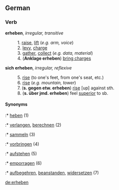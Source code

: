 ==German==
===Verb===
'''erheben''', ''irregular, transitive''
: 1. [[raise]], [[lift]] (''e.g. arm, voice'')
: 2. [[levy]], [[charge]]
: 3. [[gather]], [[collect]] (''e.g. data, material'')
: 4. ('''Anklage erheben''') [[bring charges]]

'''sich erheben''', ''irregular, reflexive''
: 5. [[rise]] (to one's feet, from one's seat, etc.)
: 6. [[rise]] (''e.g. mountain, tower'')
: 7. ('''s. gegen etw. erheben''') [[rise]] [up] against sth.
: 8. ('''s. über jmd. erheben''') feel [[superior]] to sb.

====Synonyms====
:* [[heben]] (1)
:* [[verlangen]], [[berechnen]] (2)
:* [[sammeln]] (3)
:* [[vorbringen]] (4)
:* [[aufstehen]] (5)
:* [[emporragen]] (6)
:* [[aufbegehren]], [[beanstanden]], [[widersetzen]] (7)

[[de:erheben]]